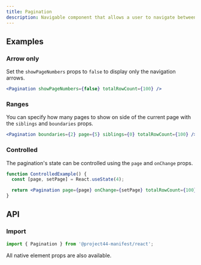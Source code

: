 ```yaml
---
title: Pagination
description: Navigable component that allows a user to navigate between a range of pages.
---
```


<Demo fileName="pagination.tsx" />

## Examples

### Arrow only

Set the `showPageNumbers` props to `false` to display only the navigation arrows.

```jsx
<Pagination showPageNumbers={false} totalRowCount={100} />
```

### Ranges

You can specify how many pages to show on side of the current page with the `siblings` and
`boundaries` props.

```jsx
<Pagination boundaries={2} page={5} siblings={0} totalRowCount={100} />
```

### Controlled

The pagination's state can be controlled using the `page` and `onChange` props.

```jsx
function ControlledExample() {
  const [page, setPage] = React.useState(4);

  return <Pagination page={page} onChange={setPage} totalRowCount={100} />;
}
```

## API

### Import

```js
import { Pagination } from '@project44-manifest/react';
```

All native element props are also available.

<PropsTable of="Pagination" />
